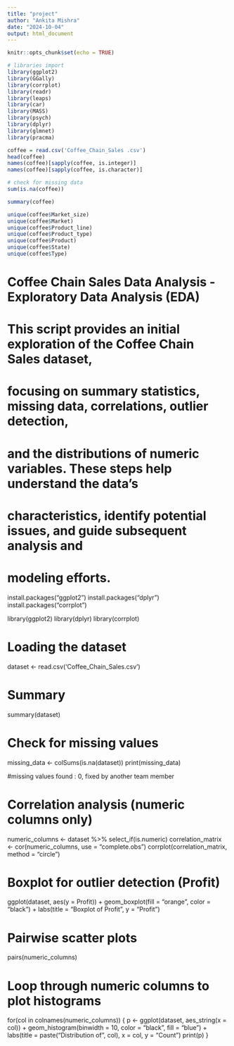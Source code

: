 ---
title: "project"
author: "Ankita Mishra"
date: "2024-10-04"
output: html_document
---

```{r setup, include=FALSE}
knitr::opts_chunk$set(echo = TRUE)
```

```{r}
# libraries import
library(ggplot2)
library(GGally)
library(corrplot)
library(readr)
library(leaps)
library(car)
library(MASS)
library(psych)
library(dplyr)
library(glmnet)
library(pracma)
```
```{r}
coffee = read.csv('Coffee_Chain_Sales .csv')
head(coffee)
names(coffee)[sapply(coffee, is.integer)]
names(coffee)[sapply(coffee, is.character)]
```
```{r}
# check for missing data
sum(is.na(coffee))
```
```{r}
summary(coffee)
```
```{r}
unique(coffee$Market_size)
unique(coffee$Market)
unique(coffee$Product_line)
unique(coffee$Product_type)
unique(coffee$Product)
unique(coffee$State)
unique(coffee$Type)
```


# Coffee Chain Sales Data Analysis - Exploratory Data Analysis (EDA)
# This script provides an initial exploration of the Coffee Chain Sales dataset, 
# focusing on summary statistics, missing data, correlations, outlier detection, 
# and the distributions of numeric variables. These steps help understand the data's 
# characteristics, identify potential issues, and guide subsequent analysis and 
# modeling efforts.

install.packages("ggplot2")
install.packages("dplyr")
install.packages("corrplot")

library(ggplot2)
library(dplyr)
library(corrplot)

# Loading the dataset
dataset <- read.csv('Coffee_Chain_Sales.csv')

# Summary 
summary(dataset)

# Check for missing values
missing_data <- colSums(is.na(dataset))
print(missing_data)

#missing values found : 0, fixed by another team member

# Correlation analysis (numeric columns only)
numeric_columns <- dataset %>% select_if(is.numeric)
correlation_matrix <- cor(numeric_columns, use = "complete.obs")
corrplot(correlation_matrix, method = "circle")

# Boxplot for outlier detection (Profit)
ggplot(dataset, aes(y = Profit)) +
  geom_boxplot(fill = "orange", color = "black") +
  labs(title = "Boxplot of Profit", y = "Profit")

# Pairwise scatter plots
pairs(numeric_columns)

# Loop through numeric columns to plot histograms
for(col in colnames(numeric_columns)) {
  p <- ggplot(dataset, aes_string(x = col)) +
    geom_histogram(binwidth = 10, color = "black", fill = "blue") +
    labs(title = paste("Distribution of", col), x = col, y = "Count")
  print(p)
}




